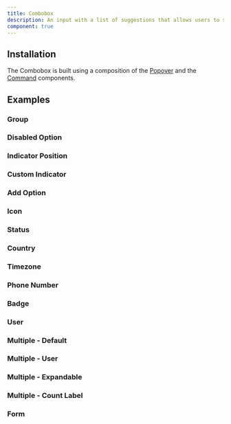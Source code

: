 ```yaml
---
title: Combobox
description: An input with a list of suggestions that allows users to select from the list or enter a custom value.
component: true
---
```


<ExamplePreview path="combobox/default" />

## Installation

The Combobox is built using a composition of the [Popover](/docs/popover) and the [Command](/docs/command) components.

## Examples

### Group

<ExamplePreview path="combobox/group" />

### Disabled Option

<ExamplePreview path="combobox/disabled-option" />

### Indicator Position

<ExamplePreview path="combobox/indicator-position" />

### Custom Indicator

<ExamplePreview path="combobox/custom-indicator" />

### Add Option

<ExamplePreview path="combobox/add-option" />

### Icon

<ExamplePreview path="combobox/icon" />

### Status

<ExamplePreview path="combobox/status" />

### Country

<ExamplePreview path="combobox/country" codeHeight={700} />

### Timezone

<ExamplePreview path="combobox/timezone" />

### Phone Number

<ExamplePreview path="combobox/phone-number" />

### Badge

<ExamplePreview path="combobox/badge" />

### User

<ExamplePreview path="combobox/user" />

### Multiple - Default

<ExamplePreview path="combobox/multiple-default" />

### Multiple - User

<ExamplePreview path="combobox/multiple-user" />

### Multiple - Expandable

<ExamplePreview path="combobox/multiple-expandable" />

### Multiple - Count Label

<ExamplePreview path="combobox/multiple-count-label" />

### Form

<ExamplePreview path="combobox/form" />

